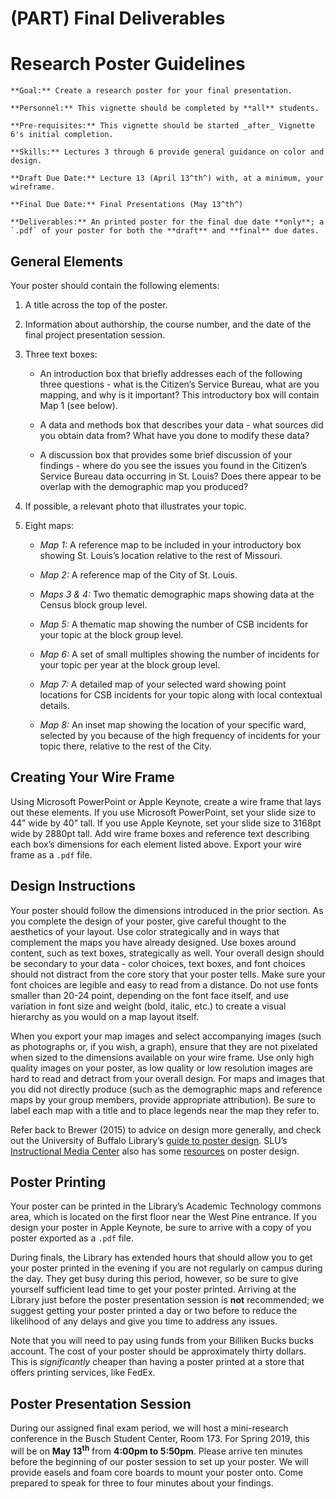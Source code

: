 # (PART) Final Deliverables {-}

# Research Poster Guidelines

```block
**Goal:** Create a research poster for your final presentation.
```

```block
**Personnel:** This vignette should be completed by **all** students. 
```

```block
**Pre-requisites:** This vignette should be started _after_ Vignette 6's initial completion.
```

```block
**Skills:** Lectures 3 through 6 provide general guidance on color and design.
```

```block
**Draft Due Date:** Lecture 13 (April 13^th^) with, at a minimum, your wireframe.

**Final Due Date:** Final Presentations (May 13^th^)
```

```block
**Deliverables:** An printed poster for the final due date **only**; a `.pdf` of your poster for both the **draft** and **final** due dates.
```

## General Elements
Your poster should contain the following elements:

1.  A title across the top of the poster.

2.  Information about authorship, the course number, and the date of the
    final project presentation session.

3.  Three text boxes:

    *  An introduction box that briefly addresses each of the following
        three questions - what is the Citizen's Service Bureau, what are
        you mapping, and why is it important? This introductory box will
        contain Map 1 (see below).

    *  A data and methods box that describes your data - what sources
        did you obtain data from? What have you done to modify these
        data?

    *  A discussion box that provides some brief discussion of your
        findings - where do you see the issues you found in the
        Citizen's Service Bureau data occurring in St. Louis? Does there
        appear to be overlap with the demographic map you produced?

4.  If possible, a relevant photo that illustrates your topic.

5.  Eight maps:

    *  *Map 1:* A reference map to be included in your introductory box showing St. Louis's location relative to the rest of Missouri.

    *  *Map 2:* A reference map of the City of St. Louis.

    *  *Maps 3 & 4:* Two thematic demographic maps showing data at the Census block group level.

    *  *Map 5:* A thematic map showing the number of CSB incidents for your topic at the block group level.

    *  *Map 6:* A set of small multiples showing the number of incidents for your topic per year at the block group level.
        
    *  *Map 7:* A detailed map of your selected ward showing point locations for CSB incidents for your topic along with local contextual details.

    *  *Map 8:* An inset map showing the location of your specific ward, selected by you because of the high frequency of incidents for your topic there, relative to the rest of the City.

## Creating Your Wire Frame

Using Microsoft PowerPoint or Apple Keynote, create a wire frame that lays out these elements. If you use Microsoft PowerPoint, set your slide size to 44" wide by 40" tall. If you use Apple Keynote, set your slide size to 3168pt wide by 2880pt tall. Add wire frame boxes and reference text describing each box's dimensions for each element listed above. Export your wire frame as a `.pdf` file.

## Design Instructions

Your poster should follow the dimensions introduced in the prior section. As you complete the design of your poster, give careful thought to the aesthetics of your layout. Use color strategically and in ways that complement the maps you have already designed. Use boxes around content, such as text boxes, strategically as well. Your overall design should be secondary to your data - color choices, text boxes, and font choices should not distract from the core story that your poster tells. Make sure your font choices are legible and easy to read from a distance. Do not use fonts smaller than 20-24 point, depending on the font face itself, and use variation in font size and weight (bold, italic, etc.) to create a visual hierarchy as you would on a map layout itself.

When you export your map images and select accompanying images (such as photographs or, if you wish, a graph), ensure that they are not pixelated when sized to the dimensions available on your wire frame. Use only high quality images on your poster, as low quality or low resolution images are hard to read and detract from your overall design. For maps and images that you did not directly produce (such as the demographic maps and reference maps by your group members, provide appropriate attribution). Be sure to label each map with a title and to place legends near the map they refer to.

Refer back to Brewer (2015) to advice on design more generally, and check out the University of Buffalo Library's [guide to poster design](http://research.lib.buffalo.edu/poster-presentations). SLU's [Instructional Media
Center](https://www.slu.edu/its/services-and-products/multimedia-services-and-computer-labs/instructional-media-center) also has some [resources](https://sites.google.com/a/slu.edu/creating-posters/?pli=1) on poster design.

## Poster Printing

Your poster can be printed in the Library's Academic Technology commons area, which is located on the first floor near the West Pine entrance. If you design your poster in Apple Keynote, be sure to arrive with a copy of you poster exported as a `.pdf` file.

During finals, the Library has extended hours that should allow you to get your poster printed in the evening if you are not regularly on campus during the day. They get busy during this period, however, so be sure to give yourself sufficient lead time to get your poster printed. Arriving at the Library just before the poster presentation session is **not** recommended; we suggest getting your poster printed a day or two before to reduce the likelihood of any delays and give you time to address any issues.

Note that you will need to pay using funds from your Billiken Bucks bucks account. The cost of your poster should be approximately thirty dollars. This is *significantly* cheaper than having a poster printed at a store that offers printing services, like FedEx.

## Poster Presentation Session

During our assigned final exam period, we will host a mini-research conference in the Busch Student Center, Room 173. For Spring 2019, this will be on **May 13^th^** from **4:00pm to 5:50pm**. Please arrive ten minutes before the beginning of our poster session to set up your poster. We will provide easels and foam core boards to mount your poster onto. Come prepared to speak for three to four minutes about your findings.
